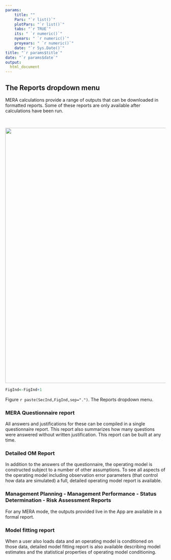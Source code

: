 ```yaml
---
params: 
    title: ""
    Pars: "`r list()`"
    plotPars: "`r list()`"
    tabs: "`r TRUE`"
    its: " `r numeric()`"
    nyears: " `r numeric()`"
    proyears: " `r numeric()`"
    date: "`r Sys.Date()`"
title: "`r params$title`"
date: "`r params$date`"
output:
  html_document
---
```


## The Reports dropdown menu

MERA calculations provide a range of outputs that can be downloaded in formatted reports. Some of these reports are only available after calculations have been run. 


<br />

<img src="./Images/Reports_dropdown.jpg" width="800">

```r

FigInd<-FigInd+1

```

Figure `r paste(SecInd,FigInd,sep=".")`. The Reports dropdown menu. 


### MERA Questionnaire report

All answers and justifications for these can be compiled in a single questionnaire report. This report also summarizes how many questions were answered without written justification. This report can be built at any time.  

### Detailed OM Report

In addition to the answers of the questionnaire, the operating model is constructed subject to a number of other assumptions. To see all aspects of the operating model including observation error parameters (that control how data are simulated) a full, detailed operating model report is available. 

### Management Planning - Management Performance - Status Determination - Risk Assessment Reports

For any MERA mode, the outputs provided live in the App are available in a formal report.  

### Model fitting report

When a user also loads data and an operating model is conditioned on those data, detailed model fitting report is also available describing model estimates and the statistical properties of operating model conditioning.  


